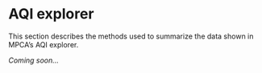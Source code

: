 # AQI explorer

This section describes the methods used to summarize the data shown in MPCA's AQI explorer.

_Coming soon..._